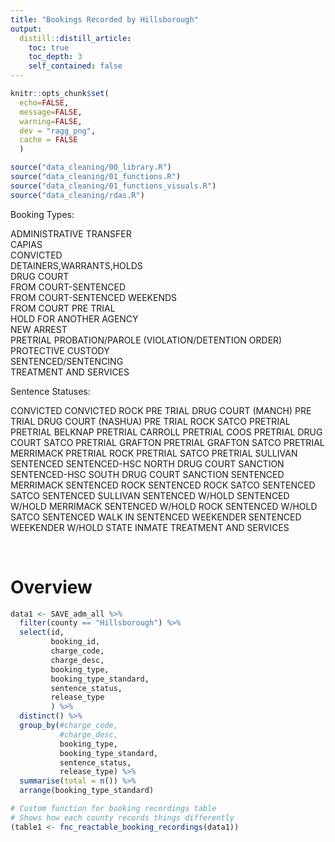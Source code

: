 ```yaml
---
title: "Bookings Recorded by Hillsborough"
output: 
  distill::distill_article:
    toc: true
    toc_depth: 3
    self_contained: false
---
```


```r
knitr::opts_chunk$set(
  echo=FALSE, 
  message=FALSE, 
  warning=FALSE,
  dev = "ragg_png",
  cache = FALSE
  )

source("data_cleaning/00_library.R")
source("data_cleaning/01_functions.R")
source("data_cleaning/01_functions_visuals.R")
source("data_cleaning/rdas.R")
```

Booking Types:  

ADMINISTRATIVE TRANSFER  
CAPIAS  
CONVICTED  
DETAINERS,WARRANTS,HOLDS  
DRUG COURT  
FROM COURT-SENTENCED  
FROM COURT-SENTENCED WEEKENDS  
FROM COURT PRE TRIAL   
HOLD FOR ANOTHER AGENCY  
NEW ARREST  
PRETRIAL PROBATION/PAROLE (VIOLATION/DETENTION ORDER)   
PROTECTIVE CUSTODY  
SENTENCED/SENTENCING  
TREATMENT AND SERVICES    

Sentence Statuses:   

CONVICTED
CONVICTED ROCK
PRE TRIAL DRUG COURT (MANCH)
PRE TRIAL DRUG COURT (NASHUA) 
PRE TRIAL ROCK SATCO
PRETRIAL
PRETRIAL BELKNAP
PRETRIAL CARROLL 
PRETRIAL COOS
PRETRIAL DRUG COURT SATCO
PRETRIAL GRAFTON
PRETRIAL GRAFTON SATCO 
PRETRIAL MERRIMACK
PRETRIAL ROCK
PRETRIAL SATCO
PRETRIAL SULLIVAN 
SENTENCED 
SENTENCED-HSC NORTH DRUG COURT SANCTION 
SENTENCED-HSC SOUTH DRUG COURT SANCTION
SENTENCED MERRIMACK 
SENTENCED ROCK
SENTENCED ROCK SATCO
SENTENCED SATCO
SENTENCED SULLIVAN 
SENTENCED W/HOLD
SENTENCED W/HOLD MERRIMACK
SENTENCED W/HOLD ROCK
SENTENCED W/HOLD SATCO 
SENTENCED WALK IN
SENTENCED WEEKENDER
SENTENCED WEEKENDER W/HOLD
STATE INMATE 
TREATMENT AND SERVICES 

<br>

# Overview

```r
data1 <- SAVE_adm_all %>%
  filter(county == "Hillsborough") %>%
  select(id,
         booking_id,
         charge_code,
         charge_desc,
         booking_type,
         booking_type_standard,
         sentence_status,
         release_type
         ) %>%
  distinct() %>%
  group_by(#charge_code,
           #charge_desc,
           booking_type,
           booking_type_standard,
           sentence_status,
           release_type) %>%
  summarise(total = n()) %>% 
  arrange(booking_type_standard)

# Custom function for booking recordings table
# Shows how each county records things differently
(table1 <- fnc_reactable_booking_recordings(data1))
```

<br>

